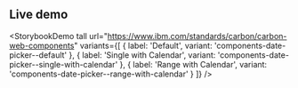 ## Live demo

<StorybookDemo
  tall
  url="https://www.ibm.com/standards/carbon/carbon-web-components"
  variants={[
    {
      label: 'Default',
      variant: 'components-date-picker--default'
    },
    {
      label: 'Single with Calendar',
      variant: 'components-date-picker--single-with-calendar'
    },
    {
      label: 'Range with Calendar',
      variant: 'components-date-picker--range-with-calendar'
    }
  ]}
/>
